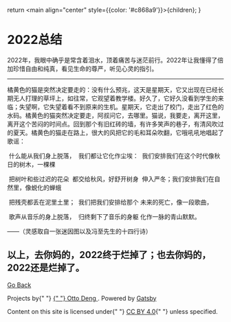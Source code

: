   return <main align="center" style={{color: '#c868a9'}}>{children}</main>;
}

# 2022总结

2022年，我眼中确乎是常含着泪水，顶着痛苦与迷茫前行。2022年让我懂得了倍加珍惜自由和纯真，看见生命的尊严，听见心灵的指引。

------



橘黄色的猫是突然决定要走的：没有什么预兆，这天是星期天，它又出现在已经长期无人打理的草坪上，如往常，它观望着教学楼。好久了，它好久没看到学生的来临；失望啊，它失望着看不到原来的生机。星期天，它走出了校门，走出了红色的水码。橘黄色的猫突然决定要走，阿叔问它，去哪里。猫说，我要走，离开这里，离开这个苦闷的时间点。回到那个有旧红砖的墙，有许多笑声的巷子，有清风吹过的夏天。橘黄色的猫走在路上，很大的风把它的毛和耳朵吹翻，它哦吼吼地唱起了歌谣：



​     什么能从我们身上脱落，
​     我们都让它化作尘埃：
​     我们安排我们在这个时代
​     像秋日的树木，一棵棵

​     把树叶和些过迟的花朵
​     都交给秋风，好舒开树身
​     伸入严冬；我们安排我们
​     在自然里，像蜕化的蝉蛾

​     把残壳都丢在泥里土里；
​     我们把我们安排给那个
​     未来的死亡，像一段歌曲，

​      歌声从音乐的身上脱落，
​     归终剩下了音乐的身躯
​     化作一脉的青山默默。

——（灵感取自一张迷因图以及冯至先生的十四行诗）

以上，去你妈的，2022终于烂掉了；也去你妈的，2022还是烂掉了。
------
<a
  align="center"
  color="#F2ABBD"
  width="100%"
  textAlign="center"
  paddingBottom="0.5rem"
  paddingTop="0.5rem">

[Go Back](../)

  <p>
          Projects by{" "}
          <a href="https://ottoqwq.me">
            {" "}
            <hi>Otto Deng</hi>
          </a>
          . Powered by <a href="https://www.gatsbyjs.com/">Gatsby</a>
        </p>
        <p>
          Content on this site is licensed under{" "}
          <a href="https://creativecommons.org/licenses/by/4.0/">CC BY 4.0</a>{" "}
          unless specified.
        </p>
        </a>
